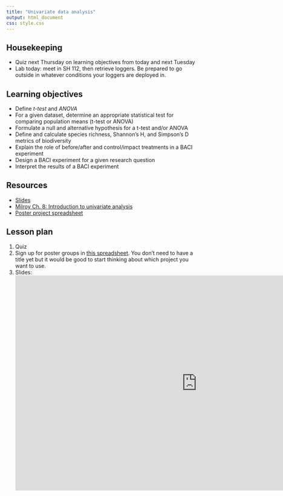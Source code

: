```yaml
---
title: "Univariate data analysis"
output: html_document
css: style.css
---
```

## Housekeeping

* Quiz next Thursday on learning objectives from today and next Tuesday
* Lab today: meet in SH 112, then retrieve loggers. Be prepared to go outside in whatever conditions your loggers are deployed in.

## Learning objectives

* Define *t-test* and *ANOVA*
* For a given dataset, determine an appropriate statistical test for comparing population means (t-test or ANOVA)
* Formulate a null and alternative hypothesis for a t-test and/or ANOVA
* Define and calculate species richness, Shannon's H, and Simpson's D metrics of biodiversity
* Explain the role of before/after and control/impact treatments in a BACI experiment
* Design a BACI experiment for a given research question
* Interpret the results of a BACI experiment

## Resources

* [Slides](https://docs.google.com/presentation/d/1jiKVCHhvZRjtESpoUCwc7PMipsYj-G5Nrq1BG2p6GUg/edit#slide=id.p)
* [Milroy Ch. 8: Introduction to univariate analysis](https://mrne392.github.io/lesson-plans/readings/Milroy_Ch8.pdf)
* [Poster project spreadsheet](https://docs.google.com/spreadsheets/d/1BgDhoONcbGGGXkjJAlRhcocOCIhK9FUYvEODWMZDmXY/edit?usp=sharing)

## Lesson plan

1. Quiz
1. Sign up for poster groups in [this spreadsheet](https://docs.google.com/spreadsheets/d/1BgDhoONcbGGGXkjJAlRhcocOCIhK9FUYvEODWMZDmXY/edit?usp=sharing). You don't need to have a title yet but it would be good to start thinking about which project you want to use.
1. Slides:
<iframe src="https://docs.google.com/presentation/d/1jiKVCHhvZRjtESpoUCwc7PMipsYj-G5Nrq1BG2p6GUg/embed?start=false&loop=false&delayms=3000" frameborder="0" width="960" height="569" allowfullscreen="true" mozallowfullscreen="true" webkitallowfullscreen="true" data-external="1"></iframe>
